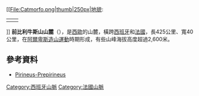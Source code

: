 {{Infobox mountain range
|name=前比利牛斯山山麓
|other_name=
|photo=Sant Esteve de la Sarga. La Feixa Panoràmica 2.JPG 
|photo_caption=
|country=[[西班牙|西班牙]]|country1=[[法國|法國]]|country2=|country3=
|country4=|country5=|country6=|country7=
|state_type=
|region=
|region1=
|region2=
|region3=
|region4=
|region5=
|border=| border1=
|geology= | geology1=| geology2=| geology3=| period= | orogeny=[[阿尔卑斯造山运动|阿尔卑斯造山运动]]
|area_km2= 
|highest=
|elevation_m=
|highest_lat_NS=N
|highest_long_EW=E
| length_km= 425| length_orientation= E/W
| width_km=  40 | width_orientation=N/S
| range_lat_d=42|range_lat_m=20|range_lat_s=|range_lat_NS=N
| range_long_d=1|range_long_m=0|range_long_s=|range_long_EW=E
| map=
| map_caption=
}}
[[File:Catmorfo.png|thumb|250px|地貌:
{| width="100%" style="background:none;"
| align=top |{{legend|#ff3f3f|[[比利牛斯山|比利牛斯山]] }}
{{legend|#ffa545|前比利牛斯山山麓}}
{{legend|#fff915|[[加泰羅尼亞中央盆地|加泰羅尼亞中央盆地]]}}
{{legend|#d8c03d|Smaller mountain ranges of the Central Depression }}
{{legend|#917654|[[加泰羅尼亞橫斷山脈|加泰羅尼亞橫斷山脈]]}} 
| align=top |{{legend|#487048|[[加泰羅尼亞前海岸山脈|加泰羅尼亞前海岸山脈]] }}
{{legend|#679772|[[加泰羅尼亞海岸山脈|加泰羅尼亞海岸山脈]] }}
{{legend|#a0d486|[[Catalan_Coastal_Depression|Catalan Coastal Depression]] and other coastal and pre-coastal plains}}
|}]]
'''前比利牛斯山山麓'''（{{lang-es|Prepirineo}}），是[[西歐|西歐]]的山麓，橫跨[[西班牙|西班牙]]和[[法國|法國]]，長425公里、寬40公里，在[[阿爾卑斯造山運動|阿爾卑斯造山運動]]時期形成，有些山峰海拔高度超過2,600米。

==參考資料==
*[https://web.archive.org/web/20080723144756/http://www10.gencat.net/probert/catala/prop_lleure/pdf/pirineusprepirineus.pdf Pirineus-Prepirineus]

{{Spain-geo-stub}}
{{France-geo-stub}}
[[Category:西班牙山脈|Category:西班牙山脈]]
[[Category:法國山脈|Category:法國山脈]]